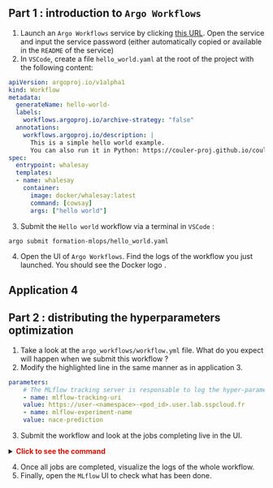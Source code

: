 :::{.nonincremental}
:::: {.callout-tip collapse="true" icon=false}
## Part 1 : introduction to `Argo Workflows`


1. Launch an `Argo Workflows` service by clicking [this URL](https://datalab.sspcloud.fr/launcher/automation/argo-workflows?autoLaunch=true). Open the service and input the service password (either automatically copied or available in the `README` of the service)
2. In `VSCode`, create a file `hello_world.yaml` at the root of the project with the following content:

```.yml
apiVersion: argoproj.io/v1alpha1
kind: Workflow
metadata:
  generateName: hello-world-
  labels:
    workflows.argoproj.io/archive-strategy: "false"
  annotations:
    workflows.argoproj.io/description: |
      This is a simple hello world example.
      You can also run it in Python: https://couler-proj.github.io/couler/examples/#hello-world
spec:
  entrypoint: whalesay
  templates:
  - name: whalesay
    container:
      image: docker/whalesay:latest
      command: [cowsay]
      args: ["hello world"]

```

3. Submit the `Hello world` workflow via a terminal in `VSCode` : 

```shell
argo submit formation-mlops/hello_world.yaml
```
4. Open the UI of `Argo Workflows`. Find the logs of the workflow you just launched. You should see the Docker logo <i class="fab fa-docker" style="color: #18a8fe;"></i>.

::::
:::



## Application 4

:::{.nonincremental}
:::: {.callout-tip collapse="true" icon=false}
## Part 2 : distributing the hyperparameters optimization

1. Take a look at the `argo_workflows/workflow.yml` file. What do you expect will happen when we submit this workflow ?
2. Modify the highlighted line in the same manner as in application 3.

```.yml
parameters:
    # The MLflow tracking server is responsable to log the hyper-parameter and model metrics.
    - name: mlflow-tracking-uri
    value: https://user-<namespace>-<pod_id>.user.lab.sspcloud.fr
    - name: mlflow-experiment-name
    value: nace-prediction
```

3. Submit the workflow and look at the jobs completing live in the UI.

<details>
<summary>
    <font size=\"3\" color=\"darkgreen\"><b>Click to see the command </b></font>
</summary>

```shell
argo submit formation-mlops/argo_workflows/workflow.yml
```

</details>

4. Once all jobs are completed, visualize the logs of the whole workflow. 
5. Finally, open the `MLflow` UI to check what has been done.
::::

:::
